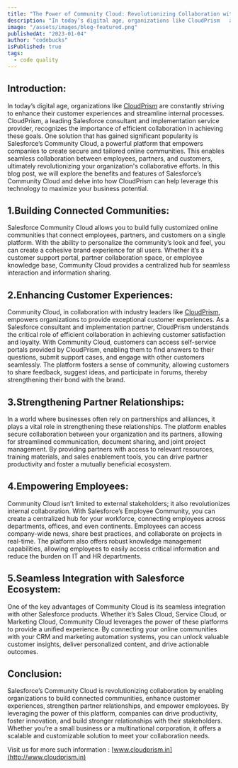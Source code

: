 ```yaml
---
title: "The Power of Community Cloud: Revolutionizing Collaboration with Salesforce "
description: "In today’s digital age, organizations like CloudPrism   are constantly striving to enhance their customer experiences and streamline internal processes. CloudPrism, a leading Salesforce consultant and implementation service provider, recognizes the importance of efficient collaboration in achieving these goals. One solution that has gained significant popularity is Salesforce’s Community Cloud, a powerful platform that empowers companies to create secure and tailored online communities. This enables seamless collaboration between employees, partners, and customers, ultimately revolutionizing your organization's collaborative efforts. In this blog post, we will explore the benefits and features of Salesforce’s Community Cloud and delve into how CloudPrism can help leverage this technology to maximize your business potential."
image: "/assets/images/blog-featured.png"
publishedAt: "2023-01-04"
author: "codebucks"
isPublished: true
tags:
  - code quality
---
```


## Introduction:

In today’s digital age, organizations like [CloudPrism](http://www.cloudprism.in) are constantly striving to enhance their customer experiences and streamline internal processes. CloudPrism, a leading Salesforce consultant and implementation service provider, recognizes the importance of efficient collaboration in achieving these goals. One solution that has gained significant popularity is Salesforce’s Community Cloud, a powerful platform that empowers companies to create secure and tailored online communities. This enables seamless collaboration between employees, partners, and customers, ultimately revolutionizing your organization's collaborative efforts. In this blog post, we will explore the benefits and features of Salesforce’s Community Cloud and delve into how CloudPrism can help leverage this technology to maximize your business potential.

## 1.Building Connected Communities:

Salesforce Community Cloud allows you to build fully customized online communities that connect employees, partners, and customers on a single platform. With the ability to personalize the community’s look and feel, you can create a cohesive brand experience for all users. Whether it’s a customer support portal, partner collaboration space, or employee knowledge base, Community Cloud provides a centralized hub for seamless interaction and information sharing.

## 2.Enhancing Customer Experiences:

Community Cloud, in collaboration with industry leaders like [CloudPrism](http://www.cloudprism.in), empowers organizations to provide exceptional customer experiences. As a Salesforce consultant and implementation partner, CloudPrism understands the critical role of efficient collaboration in achieving customer satisfaction and loyalty. With Community Cloud, customers can access self-service portals provided by CloudPrism, enabling them to find answers to their questions, submit support cases, and engage with other customers seamlessly. The platform fosters a sense of community, allowing customers to share feedback, suggest ideas, and participate in forums, thereby strengthening their bond with the brand.

## 3.Strengthening Partner Relationships:

In a world where businesses often rely on partnerships and alliances, it plays a vital role in strengthening these relationships. The platform enables secure collaboration between your organization and its partners, allowing for streamlined communication, document sharing, and joint project management. By providing partners with access to relevant resources, training materials, and sales enablement tools, you can drive partner productivity and foster a mutually beneficial ecosystem.

## 4.Empowering Employees:

Community Cloud isn’t limited to external stakeholders; it also revolutionizes internal collaboration. With Salesforce’s Employee Community, you can create a centralized hub for your workforce, connecting employees across departments, offices, and even continents. Employees can access company-wide news, share best practices, and collaborate on projects in real-time. The platform also offers robust knowledge management capabilities, allowing employees to easily access critical information and reduce the burden on IT and HR departments.

## 5.Seamless Integration with Salesforce Ecosystem:

One of the key advantages of Community Cloud is its seamless integration with other Salesforce products. Whether it’s Sales Cloud, Service Cloud, or Marketing Cloud, Community Cloud leverages the power of these platforms to provide a unified experience. By connecting your online communities with your CRM and marketing automation systems, you can unlock valuable customer insights, deliver personalized content, and drive actionable outcomes.

## Conclusion:

Salesforce’s Community Cloud is revolutionizing collaboration by enabling organizations to build connected communities, enhance customer experiences, strengthen partner relationships, and empower employees. By leveraging the power of this platform, companies can drive productivity, foster innovation, and build stronger relationships with their stakeholders. Whether you’re a small business or a multinational corporation, it offers a scalable and customizable solution to meet your collaboration needs.

Visit us for more such information : [www.cloudprism.in](http://www.cloudprism.in)
